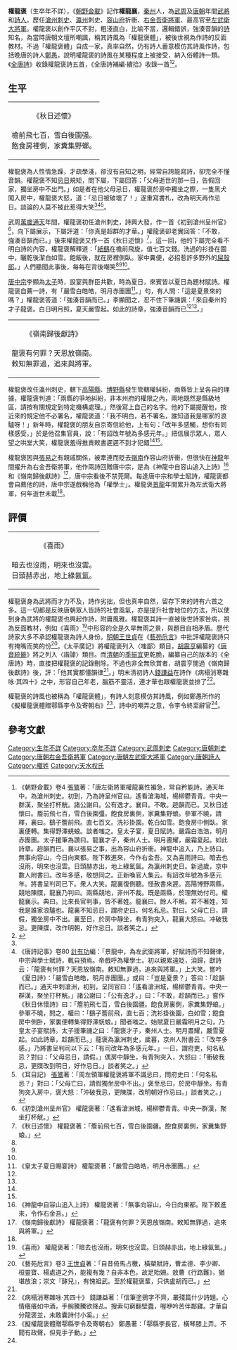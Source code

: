 {{東亞男性歷史人物
|名稱       = 權龍褒
|國家       = [[武周|武周]]、[[唐朝|唐朝]]
|圖片名稱   = 
|圖片大小   = 
|圖片說明   =
|姓         = [[權姓|權]]
|名         = 龍褒
|字         = 
|其他名號 = 權龍襄
|號         = 
|官職       = 滄州刺史<br />瀛州刺史<br />容山府折衝<br />右金吾衛將軍<br />左武衛大將軍
|族裔       = 
|籍貫 = [[秦州|秦州]]
|祖籍       = 
|出生日期   = 生年不詳
|出生地點   = 生地不詳
|逝世日期   = 卒年不詳
|逝世地點   = 卒地不詳
|諡號       = 
|妻         = 
}}

'''權龍褒'''（生卒年不詳），《[[朝野僉載|朝野僉載]]》記作'''權龍襄'''，[[秦州|秦州]]人，為[[武周|武周]]及[[唐朝|唐朝]]年間[[武將|武將]]和[[詩人|詩人]]。歷任[[滄州|滄州]][[刺史|刺史]]、[[瀛州|瀛州]]刺史、[[容山府|容山府]]折衝、[[右金吾衛將軍|右金吾衛將軍]]、最高官至[[左武衛大將軍|左武衛大將軍]]。權龍褒以創作平仄不對，粗淺直白，比喻不當，邏輯錯誤，強湊音韻的[[詩|詩]]知名，為當時唐朝文壇所嘲諷，稱其詩風為「權龍褒體」，被後世視為作詩的反面教材。不過「權龍褒體」自成一家，真率自然，仍有詩人蓄意模仿其詩風作詩，包括晚唐的詩人[[鄭愚|鄭愚]]，說明權龍褒的詩風在某種程度上被接受，納入俗體詩一類。《[[全唐詩|全唐詩]]》收錄權龍褒詩五首，《全唐詩補編·續拾》收錄一首<ref name="朝野僉載">《朝野僉載》卷4 [[張鷟|張鷟]]著：「唐左衛將軍權龍襄性褊急，常自矜能詩。通天年中。為滄州刺史。初到，乃為詩呈州官曰。遙看滄海城，楊柳鬱青青。中央一群漢，聚坐打杯觥。諸公謝曰。公有逸才。襄曰。不敢。趂韻而已。又秋日述懷曰。簷前飛七百，雪白後園彊。飽食房裏側，家糞集野蜋。參軍不曉，請釋，襄曰。鷂子簷前飛。直七百文。洗衫掛園。乾白如雪。飽食房中側臥。家裏便轉。集得野澤蜣蜋。談者嗤之。皇太子宴，夏日賦詩。嚴霜白浩浩，明月赤團團。太子援筆為讚曰。龍襄才子，秦州人士。明月晝耀，嚴霜夏起。如此詩章。趂韻而已。襄以張易之事，出為容山府折衝。神龍中追入，乃上詩曰。無事向容山，今日向東都。陛下敕進來，今作右金吾。又為喜雨詩曰。暗去也沒雨，明來也沒雲。日頭赫赤出，地上綠氳氤。為瀛州刺史日。新過歲，京中數人附書曰。改年多感，敬想同之。正新喚官人集云。有詔改年號為多感元年。將書呈判司已下。衆人大笑。龍襄復側聽。怪赦書來遲。高陽博野兩縣，競地陳牒，龍襄乃判曰。兩縣競地，非州不裁。既是兩縣，於理無妨付司。權龍襄示。典曰。比來長官判事，皆不著姓。龍襄曰。餘人不解。若不著姓，知我是誰家浪驢也。龍襄不知忌日，謂府史曰。何名私忌。對曰。父母亡日，請假，獨坐房中不出。襄至日，於房中靜坐，有青狗突入，龍襄大怒曰。冲破我忌。更陳牒，改作明朝，好作忌日。談者笑之。」</ref><ref name="权龙褒和他的“趁韵诗”">{{cite book |author=梁海燕 |title= 《权龙褒和他的“趁韵诗”》 |publisher= 文史知识2010年第8期 |year= 2010年 |issn= 1002-9869 }}</ref>。

==生平==

{| class="toccolours" style="float: left; margin-left: 0em; margin-right: 1em; font-size: 85%; background:#c6dbf7; color:black; width:18em; max-width: 40%;" cellspacing="1"  
| style="text-align: left;" |<div style="text-align: center;"> 《秋日述懷》<br /><br />檐前飛七百，雪白後園强。<br />飽食房裡側，家糞集野螂。<br /></div>
|}

權龍褒為人性情急躁，才疏學淺，卻沒有自知之明，經常自誇能寫詩，卻完全不懂音韻。權龍褒不知[[忌日|忌日]]規矩，問下屬，下屬回答：「父母逝世的那一日，告假回家，獨坐房中不出門。」如是者在他父母忌日，權龍褒於房中獨坐之際，一隻黑犬闖入房中，權龍褒大怒，道：「忌日被破壞了！」遂重寫書札，改為明天再作忌日。談論的人莫不被此惹得大笑<ref name="朝野僉載"/><ref name="唐詩記事">《唐詩記事》卷80 [[計有功|計有功]]編：「景龍中，為左武衛將軍，好賦詩而不知聲律，中宗與學士賦詩，輒自預焉。帝戲呼為權學士。初以親累遠貶，洎歸，獻詩云：「龍褒有何罪？天恩放嶺南。敕知無罪過，追來與將軍。」上大笑。嘗吟《夏日詩》：「嚴雪白皓皓，明月赤團團。」或曰：「豈是夏景？」答曰：「趁韻而已。」通天中刺滄洲，初到，呈同官曰：「遙看滄洲城，楊柳鬱青青。中央一群漢，聚坐打杯觥。」諸公謝曰：「公有逸才。」曰：「不敢，趁韻而已。」嘗作《秋日休懷詩》曰：「簷前飛七百，雪白後園疆。飽食房裏側，家糞集野蜋。」參軍不曉，問之，權曰：「鷂子簷前飛，直七百；洗衫掛後園，白如雪；飽食房中側卧，家裏便轉集得野澤蜣蜋。」聞者嗤之。始賦夏日嚴霜明月之句，乃皇太子宴賦詩。太子援筆譏之曰：「龍褒才子，秦州人士。明月晝耀，嚴雪夏起。如此詩章，趁韻而已。」龍褒為瀛洲刺史，歲暮，京州人附書云：「改年多感。」乃將書呈判司以下云：「有司改年為多感元年。」一日，謂府吏，何名私忌？對曰：「父母忌日，請假。」偶房中靜坐，有青狗突入，大怒曰：「衝破我忌，更牒改到明日，好作忌日。」談者笑之。」</ref><ref name="耳目記">《耳目記》 [[張鷟|張鷟]]著：「周左領軍權龍褒將軍不識忌曰，問府史曰：「何名私忌？」對曰：「父母亡曰，請假獨坐房中不出。」褒至忌曰，於房中靜坐。有青狗突入房中，褒大怒：「沖破我忌，更陳牒，改明朝好作忌曰。」談者笑之。」</ref>。

武周[[萬歲通天|萬歲通天]]年間，權龍褒初任滄州刺史，詩興大發，作一首《初到滄州呈州官》<ref name="初到滄州呈州官">《初到滄州呈州官》 權龍褒著：「遙看滄洲城，楊柳鬱青青。中央一群漢，聚坐打杯觥。」</ref>，向下屬展示，下屬評道：「你真是超群的才華。」權龍褒卻老實回答：「不敢，強湊音韻而已。」後來權龍褒又作一首《秋日述懷》<ref name="秋日述懷">《秋日述懷》 權龍褒著：「簷前飛七百，雪白後園疆。飽食房裏側，家糞集野蜋。」</ref>，這一回，他的下屬完全看不明白詩的內容，權龍褒解釋道：「[[紙鷂|紙鷂]]在檐前飛旋，值七百文錢。洗過的衫掛在園中，曬乾後潔白如雪。飽飯後，就在房裡側臥。家中糞便，必招惹許多野外的[[蜣蜋|屎殼郎]]。」人們聽聞此事後，每每在背後嘲笑<ref name="朝野僉載"/><ref name="权龙褒和他的“趁韵诗”"/><ref name="唐詩記事"/>。

[[唐中宗|唐中宗]]李顯為[[太子|太子]]時，設宴與群臣共歡，時為夏日，來賓皆以夏日為題材賦詩。權龍褒自薦一詩，有「嚴雪白皓皓，明月赤團團<ref name="皇太子夏日賜宴詩">《皇太子夏日賜宴詩》 權龍褒著：「嚴雪白皓皓，明月赤團團。」</ref>。」句，有人問：「這是夏景來的嗎？」權龍褒答道：「強湊音韻而已。」李顯聞之，忍不住下筆譏諷：「來自秦州的才子龍褒。白日明月照，夏天嚴雪起。如此的詩章，強湊音韻而已<ref name="朝野僉載"/><ref name="唐詩記事"/>。」

{| class="toccolours" style="float: right; margin-left: 0em; margin-right: 1em; font-size: 85%; background:#c6dbf7; color:black; width:18em; max-width: 40%;" cellspacing="1"  
| style="text-align: left;" |<div style="text-align: center;"> 《嶺南歸後獻詩》<br /><br />龍褒有何罪？天恩放嶺南。<br />敕知無罪過，追來與將軍。<br /></div>
|}

權龍褒改任瀛州刺史，轄下[[高陽縣|高陽縣]]、[[博野縣|博野縣]]發生管轄權糾紛，兩縣皆上呈各自的理據，權龍褒判道：「兩縣的爭地糾紛，非本州府的權限之內，兩地既然是縣級地區，請按有關規定到特定機構處理。」然後寫上自己的名字。他的下屬提醒他，按近來的規定他不必署名，權龍褒道：「我不明白，若不署名，誰知道我是哪家的浪驢呀！」新年時，權龍褒的朋友自京寄信給他，上有句：「改年多感觸，想你有同樣感受。」於是他召集官員，說：「有詔改年號為多感元年。」把信展示眾人，眾人望之哄堂大笑，權龍褒羞得推責敕書遲遲不到才犯錯<ref name="朝野僉載"/><ref name="唐詩記事"/>。

權龍褒因與[[張易之|張易之]]有親戚關係，被牽連而貶去[[嶺南|嶺南]]作容山府折衝，但很快在[[神龍|神龍]]年間擢升為右金吾衛將軍，他作兩詩回贈唐中宗，是為《神龍中自容山追入上詩》<ref name="神龍中自容山追入上詩">《神龍中自容山追入上詩》 權龍褒著：「無事向容山，今日向東都。陛下敕進來，令作右金吾。」</ref>和《嶺南歸後獻詩》<ref name="嶺南歸後獻詩">《嶺南歸後獻詩》 權龍褒著：「龍褒有何罪？天恩放嶺南。敕知無罪過，追來與將軍。」</ref>，唐中宗看後不禁莞爾。每逢唐中宗和學士賦詩，權龍褒都會自薦他的詩，唐中宗遂戲稱他為「權學士」。權龍褒[[景龍|景龍]]年間累升為左武衛大將軍，何年逝世未載<ref name="唐詩記事"/>。

==評價==

{| class="toccolours" style="float: left; margin-left: 0em; margin-right: 1em; font-size: 85%; background:#c6dbf7; color:black; width:18em; max-width: 40%;" cellspacing="1"  
| style="text-align: left;" |<div style="text-align: center;"> 《喜雨》<br /><br />暗去也沒雨，明來也沒雲。<br />日頭赫赤出，地上綠氤氳。<br /></div>
|}

權龍褒身為武將而才力不及，詩作劣拙，但也真率自然，留存下來的詩有六首之多。這一切都是反映唐朝眾人皆詩的社會風氣，亦是提升社會地位的方法，所以使到身為武將的權龍褒也興起作詩，附庸風雅。權龍褒其詩一直被後世詩家咎病，視為反面教材，例如《喜雨》<ref name="喜雨">《喜雨》 權龍褒著：「暗去也沒雨，明來也沒雲。日頭赫赤出，地上綠氤氳。」</ref>中形容的全是久旱無雨之景，與題目自相矛盾。歷代詩家大多不承認權龍褒為詩人身份。[[明朝|明朝]][[王世貞|王世貞]]在《[[藝苑卮言|藝苑卮言]]》中批評權龍褒詩只有掩嘴而笑的份<ref name="藝苑卮言">《藝苑卮言》卷3 [[王世貞|王世貞]]著：「自昔倚馬占檄，橫槊賦詩，曹孟德、李少卿、桓靈寶、楊處道之外，能複有幾？自非本色，故足貽姍。敖曹《行路難》，猶堪放浪；崇文『酵兒』，有愧祖武。至於權龍褒輩，只供盧胡而已。」</ref>。《太平廣記》將權龍褒列入〈嗤鄙〉類目，[[胡震亨|胡震亨]]編纂的《[[唐音統籤|唐音統籤]]》將之列入〈諧謔〉類目。而[[清朝|清朝]]的[[季振宜|季振宜]]更乾脆，編纂自己的版本的《全唐詩》時，直接把權龍褒的記錄刪除。不過也非全無欣賞者，胡震亨閱過《嶺南歸後獻詩》後，評：「他其實都懂韻律<ref name="权龙褒和他的“趁韵诗”"/>。」明末清初詩人[[錢謙益|錢謙益]]在詩作《病榻消寒雜咏·其四十》之中，形容自己年老，腦筋不靈活，連才華也跟權龍褒並排了<ref name="病榻消寒雜咏·其四十">《病榻消寒雜咏·其四十》 錢謙益著：「信筆塗鴉字不齊，叢殘篇什少詩題。心情癢癢如中酒，手腕騰騰欲降乩。搜索句窮翻壁蠹，喔咿吟苦伴鄰雞。才華自分龍褒並，未敢囊詩付小奚。」</ref>。

權龍褒的詩風也被稱為「權龍褒體」，有詩人刻意模仿其詩風，例如鄭愚所作的《擬權龍褒體贈鄠縣李令及寄朝右》<ref name="擬權龍褒體贈鄠縣李令及寄朝右">《擬權龍褒體贈鄠縣李令及寄朝右》 鄭愚著：「鄠縣李長官，橫琴膝上弄。不聞有政聲，但見手子動。」</ref>，詩中的嘲弄之意，令李令終至辭官<ref name="权龙褒和他的“趁韵诗”"/>。

==參考文獻==
{{wikisource|Author:權龍褒|權龍褒}}
{{reflist}}

[[Category:生年不詳|Category:生年不詳]]
[[Category:卒年不詳|Category:卒年不詳]]
[[Category:武周刺史|Category:武周刺史]]
[[Category:唐朝刺史|Category:唐朝刺史]]
[[Category:唐朝右金吾衛將軍|Category:唐朝右金吾衛將軍]]
[[Category:唐朝左武衛大將軍|Category:唐朝左武衛大將軍]]
[[Category:唐朝詩人|Category:唐朝詩人]]
[[Category:權姓|Category:權姓]]
[[Category:天水权氏|Category:天水权氏]]